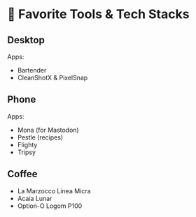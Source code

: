 # 🔌 Favorite Tools & Tech Stacks

## Desktop

Apps:
- Bartender
- CleanShotX & PixelSnap

## Phone

Apps:
- Mona (for Mastodon)
- Pestle (recipes)
- Flighty
- Tripsy


## Coffee

- La Marzocco Linea Micra
- Acaia Lunar
- Option-O Logom P100
